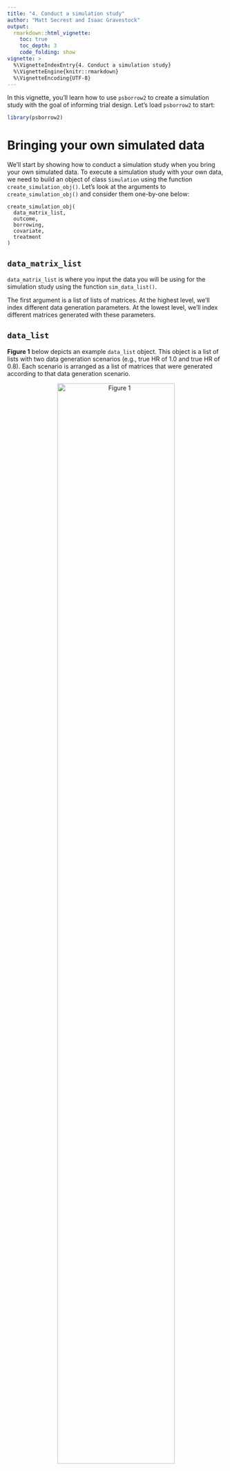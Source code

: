 ```yaml
---
title: "4. Conduct a simulation study"
author: "Matt Secrest and Isaac Gravestock"
output:
  rmarkdown::html_vignette:
    toc: true
    toc_depth: 3
    code_folding: show
vignette: >
  %\VignetteIndexEntry{4. Conduct a simulation study}
  %\VignetteEngine{knitr::rmarkdown}
  %\VignetteEncoding{UTF-8}
---
```




In this vignette, you'll learn how to use `psborrow2` to create a
simulation study with the goal of informing trial design. Let's
load `psborrow2` to start:


```r
library(psborrow2)
```

# Bringing your own simulated data

We'll start by showing how to conduct a simulation study when you bring your
own simulated data. To execute a simulation study with your own data,
we need to build an object of class `Simulation` using the function
`create_simulation_obj()`. Let's look at the arguments to
`create_simulation_obj()` and consider them one-by-one below:

```
create_simulation_obj(
  data_matrix_list,
  outcome,
  borrowing,
  covariate,
  treatment
)

```

## `data_matrix_list`

`data_matrix_list` is where you input the data you will be using for the
simulation study using the function `sim_data_list()`.

The first argument is a list of lists of matrices. At the highest level,
we'll index different data generation parameters. At the lowest level,
we'll index different matrices generated with these parameters.

## `data_list`

<b>Figure 1</b> below depicts an example `data_list` object. This object is a
list of lists with two data generation scenarios (e.g., true
HR of 1.0 and true HR of 0.8). Each scenario is arranged as a list of
matrices that were generated according to that data generation scenario.

<center>
![Figure 1](data_list.jpg){width=80%}

</center>

We'll use the `simsurv` package to generate survival data and we'll
then put it in a similar format. In this example, we'll vary
two data generation parameters: true HR and drift HR (the HR comparing
external to internal controls). Suppose we have a function,
`sim_single_matrix()` which can simulate data for a single matrix.

That is:


```.r
library(simsurv)
# function to create a single matrix
sim_single_matrix <- function(n = 500, # n simulated pts
                              prob = c(
                                0.1, # proportion internal control
                                0.2, # proportion internal treated
                                0.7
                              ), # proportion external control
                              hr = 0.70, # true HR for the treatment
                              drift_hr = 1.0, # HR of external/internal
                              ...) {
  # checks
  if (sum(prob) != 1.0) {
    stop("prob must sum to 1")
  }

  # data frame with the subject IDs and treatment group
  df_ids <- data.frame(
    id = 1:n,
    ext = c(
      rep(0L, n * (prob[1] + prob[2])),
      rep(1L, n * prob[3])
    ),
    trt = c(
      rep(0L, n * prob[1]),
      rep(1L, n * prob[2]),
      rep(0L, n * prob[3])
    )
  )

  # simulated event times
  df_surv <- simsurv(
    lambdas = 0.1,
    dist = "exponential",
    betas = c(
      trt = log(hr),
      ext = log(drift_hr)
    ),
    x = df_ids,
    maxt = 50,
    ...
  )

  df_surv$censor <- 1 - df_surv$status

  # merge the simulated event times into data frame
  df <- merge(df_ids, df_surv)
  df <- df[, c("id", "ext", "trt", "eventtime", "status", "censor")]
  colnames(df) <- c("id", "ext", "trt", "time", "status", "cnsr")
  return(as.matrix(df))
}
```



```r
set.seed(123)
head(sim_single_matrix(n = 500, hr = 0.5, drift_hr = 1.2))
#      id ext trt      time status cnsr
# [1,]  1   0   0  8.179722      1    0
# [2,]  2   0   0  6.884286      1    0
# [3,]  3   0   0  2.348331      1    0
# [4,]  4   0   0 17.898011      1    0
# [5,]  5   0   0  3.870353      1    0
# [6,]  6   0   0  6.795403      1    0
```

Using this function, let's simulate a list of lists of matrices with four
scenarios:

- True HR = 0.6, drift HR = 1.0
- True HR = 1.0, drift HR = 1.0
- True HR = 0.6, drift HR = 1.5
- True HR = 1.0, drift HR = 1.5


```r
# Seed for reproducibility
set.seed(123)

# Number of simulations per scenario
n <- 100

# Create list of lists of data
my_data_list <- list(
  replicate(n,
    sim_single_matrix(n = 250, hr = 0.6, drift_hr = 1.0),
    simplify = FALSE
  ),
  replicate(n,
    sim_single_matrix(n = 250, hr = 1.0, drift_hr = 1.0),
    simplify = FALSE
  ),
  replicate(n,
    sim_single_matrix(n = 250, hr = 0.6, drift_hr = 1.5),
    simplify = FALSE
  ),
  replicate(n,
    sim_single_matrix(n = 250, hr = 1.0, drift_hr = 1.5),
    simplify = FALSE
  )
)
```

There are 4 scenarios.


```r
NROW(my_data_list)
# [1] 4
```

Each scenario has 100 matrices.


```r
NROW(my_data_list[[1]])
# [1] 100
```

The lowest level of the list of lists is a data matrix.


```r
head(my_data_list[[1]][[1]])
#      id ext trt      time status cnsr
# [1,]  1   0   0  8.179722      1    0
# [2,]  2   0   0  6.884286      1    0
# [3,]  3   0   0  2.348331      1    0
# [4,]  4   0   0 17.898011      1    0
# [5,]  5   0   0  3.870353      1    0
# [6,]  6   0   0  6.795403      1    0
```

### `guide`

In order to summarize the results from the different parameters in
your simulation study, `psborrow2` needs to know how the simulation parameters
differ. That is the purpose of the argument `guide`, which is a `data.frame`
that distinguishes the simulation study parameters. Three columns are required
in `guide`, though many more can be provided. The three required columns are:

* The true treatment effect (in our case a HR)
* The true drift effect (in our case a HR). Drift effects >1 will mean
that the external control arm experiences greater hazard than the internal
control arm.
* The name of a column that indexes the `data_list`

In this example, the 4 scenarios are
summarized with the below `guide`:


```r
my_sim_data_guide <- expand.grid(
  true_hr = c(0.6, 1.0),
  drift_hr = c("No drift HR", "Moderate drift HR")
)

my_sim_data_guide$id <- seq(1, NROW(my_sim_data_guide))

my_sim_data_guide
#   true_hr          drift_hr id
# 1     0.6       No drift HR  1
# 2     1.0       No drift HR  2
# 3     0.6 Moderate drift HR  3
# 4     1.0 Moderate drift HR  4
```

This guide implies that `my_sim_data_guide[[1]]` is a list of
matrices where the treatment HR was 0.6 and the drift HR was 1.0.

### `effect`, `drift`, and `index`

The last three inputs to `sim_data_list()`, `effect`, `drift`, and `index`
are the column names in `guide` that correspond to the true treatment effect,
true drift effect, and index of the `data_list` items, respectively.
For our study, these are `"true_hr"`, `"drift_hr"`, and `"id"`.

Putting it all together, we can create an object of class `SimDataList`:


```r
my_sim_data_list <- sim_data_list(
  data_list = my_data_list,
  guide = my_sim_data_guide,
  effect = "true_hr",
  drift = "drift_hr",
  index = "id"
)

my_sim_data_list
# SimDataList object with  4  different scenarios
#   true_hr          drift_hr id n_datasets_per_param
# 1     0.6       No drift HR  1                  100
# 2     1.0       No drift HR  2                  100
# 3     0.6 Moderate drift HR  3                  100
# 4     1.0 Moderate drift HR  4                  100
```

## `outcome`

`outcome` is where you pass information on the study outcomes. You can pass
either a single `Outcome` class object (e.g., as produced by `outcome_surv_exponential()`),
or a list of `Outcome` class objects passed to `sim_outcome_list()`. For our
example, let's just use a single exponential distribution.


```r
my_sim_out <- outcome_surv_exponential(
  time_var = "time",
  cens_var = "cnsr",
  baseline_prior = normal_prior(0, 1000)
)

my_sim_out
# Outcome object with class OutcomeSurvExponential 
# 
# Outcome variables:
# time_var cens_var 
#   "time"   "cnsr" 
# 
# Baseline prior:
# Normal Distribution
# Parameters:
#  Stan  R    Value
#  mu    mean    0 
#  sigma sd   1000
```

## `borrowing`

`borrowing` is where we input information on the type of borrowing we want to
evaluate. This can be either a single object of class `Borrowing` or
a list of objects created with `sim_borrowing_list()`. For the sake of example,
let's assume we are interested in comparing four borrowing scenarios:

* No borrowing
* BDB, conservative hyperprior
* BDB, aggressive hyperprior
* Full borrowing

How do we specify that we want to evaluate multiple borrowing methods?
We'll use a special list of `Borrowing` objects,
which we'll create through the function `sim_borrowing_list()`.


```r
my_borrowing_list <- sim_borrowing_list(
  list(
    "No borrowing" = borrowing_details("No borrowing", "ext"),
    "Full borrowing" = borrowing_details("Full borrowing", "ext"),
    "BDB - conservative" = borrowing_details("BDB", "ext", gamma_prior(0.001, 0.001)),
    "BDB - aggressive" = borrowing_details("BDB", "ext", gamma_prior(1, 0.001))
  )
)

my_borrowing_list
# SimBorrowingList object with  4  different scenario(s)
#   borrowing_scenario
# 1       No borrowing
# 2     Full borrowing
# 3 BDB - conservative
# 4   BDB - aggressive
```

## `covariate`

`covariate` is for information on covariate adjustment details. This can be
a single instance of class `Covariates` from `add_covariates()` or a list of
`Covariates` objects created by `sim_covariate_list()` . This is also the only
argument that is not required in `create_simulation_obj`. Let's leave
this argument empty (i.e., let's not adjust for any covariates).

## `treatment`

`treatment` is where we input the treatment details for our simulation study.
As with other inputs, this can be a single instance of a class `Treatment`,
or a list of these classes, created with `sim_treatment_list()`. Let's
just use a single instance:


```r
my_sim_treat <- treatment_details("trt", normal_prior(0, 1000))

my_sim_treat
# Treatment object
# 
# Treatment flag column: trt 
# 
# Treatment effect prior:
# Normal Distribution
# Parameters:
#  Stan  R    Value
#  mu    mean    0 
#  sigma sd   1000
```

## `create_simulation_obj()`

Now that we have all of the relevant inputs for `create_simulation_obj()`,
let's call the function, which will generate and compile Stan models
ready to sample on our behalf.

***Important:*** `psborrow2` will simulate the Cartesian product of all
unique list elements in `data_matrix_list`, `outcome`, `borrowing`,
`covariate`, and `treatment`. We have 4 data
generation scenarios and 4 borrowing
scenarios. The other inputs just have one scenario (or 0 for `covariate`,
which is equivalent to one scenario). This means we should expect
4 $\times$ 4
$=$ 16
combinations of parameters. Let's create a simulation object of class
`Simulation`:


```r
simulation_obj <- create_simulation_obj(
  my_sim_data_list,
  outcome = my_sim_out,
  borrowing = my_borrowing_list,
  treatment = my_sim_treat
)

simulation_obj
# Simulation object with  16  combinations and  1600  analyses ready to sample.  This is a lot of combinations/analyses! Consider breaking the  study into different simulation objects. Or if you  prefer to use these combinations, call `mcmc_sample()` next.
```

While we get a warning about the size of the simulation study, we are not worried
because we are limiting our MCMC samples below in this example.

We can access the guide to see the specific scenarios that will be
simulated with `show_guide()`:


```r
show_guide(simulation_obj)
#    true_hr          drift_hr id n_datasets_per_param outcome_scenario
# 1      0.6       No drift HR  1                  100          default
# 2      1.0       No drift HR  2                  100          default
# 3      0.6 Moderate drift HR  3                  100          default
# 4      1.0 Moderate drift HR  4                  100          default
# 5      0.6       No drift HR  1                  100          default
# 6      1.0       No drift HR  2                  100          default
# 7      0.6 Moderate drift HR  3                  100          default
# 8      1.0 Moderate drift HR  4                  100          default
# 9      0.6       No drift HR  1                  100          default
# 10     1.0       No drift HR  2                  100          default
# 11     0.6 Moderate drift HR  3                  100          default
# 12     1.0 Moderate drift HR  4                  100          default
# 13     0.6       No drift HR  1                  100          default
# 14     1.0       No drift HR  2                  100          default
# 15     0.6 Moderate drift HR  3                  100          default
# 16     1.0 Moderate drift HR  4                  100          default
#    borrowing_scenario covariate_scenario treatment_scenario
# 1        No borrowing      No adjustment            default
# 2        No borrowing      No adjustment            default
# 3        No borrowing      No adjustment            default
# 4        No borrowing      No adjustment            default
# 5      Full borrowing      No adjustment            default
# 6      Full borrowing      No adjustment            default
# 7      Full borrowing      No adjustment            default
# 8      Full borrowing      No adjustment            default
# 9  BDB - conservative      No adjustment            default
# 10 BDB - conservative      No adjustment            default
# 11 BDB - conservative      No adjustment            default
# 12 BDB - conservative      No adjustment            default
# 13   BDB - aggressive      No adjustment            default
# 14   BDB - aggressive      No adjustment            default
# 15   BDB - aggressive      No adjustment            default
# 16   BDB - aggressive      No adjustment            default
```

## `mcmc_sample()`

Now that we've created a simulation object, we're ready to call `mcmc_sample()`
and generate draws for our model.

***Note*** there is one important additional argument to `mcmc_sample()` for
simulation objects: `posterior_quantiles`. This numeric vector of length 2
specifies the quantiles for null coverage and true coverage. For instance,
95% credible coverage would be estimated with
`posterior_quantiles = c(0.025, 0.975)`, the default argument.




```r
simulation_res <- mcmc_sample(
  simulation_obj,
  posterior_quantiles = c(0.025, 0.975),
  iter_warmup = 400,
  iter_sampling = 1000,
  chains = 1L,
  seed = 112233
)
```


***Note*** unlike an analysis on a single dataset, `mcmc_sample()` does not
return a `CmdStanModel` object when applied to a simulation study object.
Instead, it returns a class unique to simulation study results:
`MCMCSimulationResult`.


```r
class(simulation_res)
# [1] "MCMCSimulationResult"
# attr(,"package")
# [1] "psborrow2"
```

Let's look at the performance of our simulation study by extracting the data.frame
that summarizes results, `get_results()`:


```r
simulation_res_df <- get_results(simulation_res)
head(simulation_res_df)
#   true_hr          drift_hr id n_datasets_per_param outcome_scenario
# 1     0.6       No drift HR  1                  100          default
# 2     1.0       No drift HR  2                  100          default
# 3     0.6 Moderate drift HR  3                  100          default
# 4     1.0 Moderate drift HR  4                  100          default
# 5     0.6       No drift HR  1                  100          default
# 6     1.0       No drift HR  2                  100          default
#   borrowing_scenario covariate_scenario treatment_scenario   mse_mean
# 1       No borrowing      No adjustment            default 0.05915273
# 2       No borrowing      No adjustment            default 0.13032971
# 3       No borrowing      No adjustment            default 0.04724394
# 4       No borrowing      No adjustment            default 0.13079915
# 5     Full borrowing      No adjustment            default 0.02027734
# 6     Full borrowing      No adjustment            default 0.05067948
#    bias_mean null_coverage true_coverage
# 1 0.06270199          0.58          0.96
# 2 0.03916893          0.96          0.96
# 3 0.01524864          0.44          0.96
# 4 0.03571795          0.95          0.95
# 5 0.02150292          0.10          0.96
# 6 0.01040672          0.97          0.97
```

Let's quickly visualize the results using `ggplot2`. We will first
load `ggplot2` and factorize our borrowing scenarios:


```r
# Load ggplot2
library(ggplot2)

# Factorize
simulation_res_df$borrowing_scenario <- factor(simulation_res_df$borrowing_scenario,
  levels = c(
    "No borrowing",
    "BDB - conservative",
    "BDB - aggressive",
    "Full borrowing"
  )
)
```

### MSE


```.r
ggplot(simulation_res_df) +
  geom_bar(aes(x = factor(true_hr), fill = borrowing_scenario, y = mse_mean),
    stat = "identity", position = "dodge"
  ) +
  labs(
    fill = "Borrowing scenario",
    x = "True HR",
    y = "MSE"
  ) +
  facet_wrap(~drift_hr) +
  scale_fill_manual(values = c("#EF798A", "#F7A9A8", "#7D82B8", "#613F75"))
```

<div class="figure" style="text-align: center">
<img src="figure-simulation_study-unnamed-chunk-20-1.png" alt="plot of chunk unnamed-chunk-20"  />
<p class="caption">plot of chunk unnamed-chunk-20</p>
</div>

### Type I error

Because we included a true HR of 1.0, we can evaluate type I error by looking
at the compliment to the true parameter coverage:


```.r
ggplot(simulation_res_df[simulation_res_df$true_hr == 1.0, ]) +
  geom_bar(aes(x = factor(drift_hr), fill = borrowing_scenario, y = 1 - true_coverage),
    stat = "identity", position = "dodge"
  ) +
  labs(
    fill = "Borrowing scenario",
    x = "drift HR",
    y = "Type I error"
  ) +
  scale_fill_manual(values = c("#EF798A", "#F7A9A8", "#7D82B8", "#613F75")) +
  scale_y_continuous(breaks = seq(0, 1, .1), limits = c(0, 1)) +
  geom_hline(aes(yintercept = 0.05), linetype = 2)
```

<div class="figure" style="text-align: center">
<img src="figure-simulation_study-unnamed-chunk-21-1.png" alt="plot of chunk unnamed-chunk-21"  />
<p class="caption">plot of chunk unnamed-chunk-21</p>
</div>

### Power

We can include power by looking at the results for our true simulation of 0.6.


```.r
ggplot(simulation_res_df[simulation_res_df$true_hr == 0.6, ]) +
  geom_bar(aes(x = factor(drift_hr), fill = borrowing_scenario, y = 1 - null_coverage),
    stat = "identity", position = "dodge"
  ) +
  labs(
    fill = "Borrowing scenario",
    x = "drift HR",
    y = "Power"
  ) +
  scale_fill_manual(values = c("#EF798A", "#F7A9A8", "#7D82B8", "#613F75")) +
  scale_y_continuous(breaks = seq(0, 1, .1), limits = c(0, 1)) +
  geom_hline(aes(yintercept = 0.80), linetype = 2)
```

<div class="figure" style="text-align: center">
<img src="figure-simulation_study-unnamed-chunk-22-1.png" alt="plot of chunk unnamed-chunk-22"  />
<p class="caption">plot of chunk unnamed-chunk-22</p>
</div>
